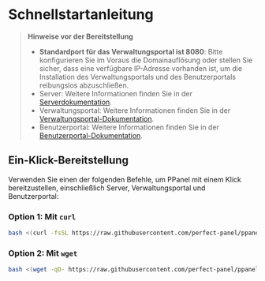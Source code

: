 # Schnellstartanleitung

> **Hinweise vor der Bereitstellung**
>
> - **Standardport für das Verwaltungsportal ist 8080**: Bitte konfigurieren Sie im Voraus die Domainauflösung oder stellen Sie sicher, dass eine verfügbare IP-Adresse vorhanden ist, um die Installation des Verwaltungsportals und des Benutzerportals reibungslos abzuschließen.
> - Server: Weitere Informationen finden Sie in der [Serverdokumentation](/de-DE/docs/server/config).
> - Verwaltungsportal: Weitere Informationen finden Sie in der [Verwaltungsportal-Dokumentation](/de-DE/docs/admin/config).
> - Benutzerportal: Weitere Informationen finden Sie in der [Benutzerportal-Dokumentation](/de-DE/docs/user/config).

## Ein-Klick-Bereitstellung

Verwenden Sie einen der folgenden Befehle, um PPanel mit einem Klick bereitzustellen, einschließlich Server, Verwaltungsportal und Benutzerportal:

### Option 1: Mit `curl`

```bash
bash <(curl -fsSL https://raw.githubusercontent.com/perfect-panel/ppanel-script/refs/heads/main/install.sh)
```

### Option 2: Mit `wget`

```bash
bash <(wget -qO- https://raw.githubusercontent.com/perfect-panel/ppanel-script/refs/heads/main/install.sh)
```



<Giscus />
